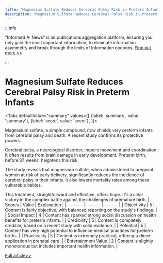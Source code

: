 ```yaml
---
title: "Magnesium Sulfate Reduces Cerebral Palsy Risk in Preterm Infants"
description: "Magnesium Sulfate Reduces Cerebral Palsy Risk in Preterm Infants"
---
```



:::info

"Informed AI News" is an publications aggregation platform, ensuring you only gain the most important information, to eliminate information asymmetry and break through the limits of information cocoons.  [Find out more >>](/)

:::

# Magnesium Sulfate Reduces Cerebral Palsy Risk in Preterm Infants


<Tabs
	defaultValue="summary"
	values={[
	{label: 'summary', value: 'summary'},
	{label: 'score', value: 'score'},
]}>
<TabItem value="summary">


Magnesium sulfate, a simple compound, now shields very preterm infants from cerebral palsy and death. A recent study confirms its protective powers.

Cerebral palsy, a neurological disorder, impairs movement and coordination. It often results from brain damage in early development. Preterm birth, before 37 weeks, heightens this risk.

The study reveals that magnesium sulfate, when administered to pregnant women at risk of early delivery, significantly reduces the incidence of cerebral palsy in their infants. It also lowers mortality rates among these vulnerable babies.

This treatment, straightforward and effective, offers hope. It's a clear victory in the complex battle against the challenges of premature birth.
</TabItem>
<TabItem value="score">
	| Scores     | Value   | Explanation |
	| -------- | ------- | ------- |
	| Objectivity  | 5    | Content is fairly objective, with balanced reporting on the study's findings.    |
	| Social Impact | 4     | Content has sparked strong social discussion on health benefits for preterm infants.    |
	| Credibility    | 5    | Content is completely credible, based on a recent study with solid evidence.    |
	| Potential    | 5    | Content has very high potential to influence medical practices for preterm births.    |
	| Practicality    | 5    | Content is extremely practical, offering a direct application in prenatal care.    |
	| Entertainment Value    | 2    | Content is slightly monotonous but includes important health information.    |
</TabItem>
</Tabs>

[Full article>>](https://medicalxpress.com/news/2024-06-magnesium-sulfate-cerebral-palsy-death.html)
